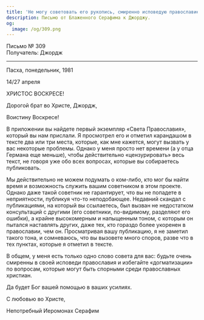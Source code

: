 ```yaml
---
title: 'Не могу советовать его рукопись, смиренно исповедую православие'
description: Письмо от Блаженного Серафима к Джорджу.
og:
  image: /og/309.png
---
```


<div style={{textAlign:'right', fontFamily:'monospace'}}>Письмо № 309</div>
<div style={{textAlign:'left', fontFamily:'monospace'}}>Получатель: Джордж</div>

---

Пасха, понедельник, 1981

14/27 апреля

ХРИСТОС ВОСКРЕСЕ!

Дорогой брат во Христе, Джордж,

Воистину Воскресе!

В приложении вы найдете первый экземпляр «Света Православия», который вы нам прислали. Я просмотрел его и отметил карандашом в тексте два или три места, которые, как мне кажется, могут вызвать у вас некоторые проблемы. Однако у меня просто нет времени (а у отца Германа еще меньше), чтобы действительно «цензурировать» весь текст, не говоря уже обо всех вопросах, которые вы собираетесь публиковать.

Мы действительно не можем подумать о ком-либо, кто мог бы найти время и возможность служить вашим советником в этом проекте. Однако даже такой советник не гарантирует, что вы не попадете в неприятности, публикуя что-то неподобающее. Недавний скандал с публикациями, на который вы ссылаетесь, был вызван не недостатком консультаций с другими (его советники, по-видимому, разделяют его ошибки), а крайне высокомерным и напыщенным тоном, с которым он пытался наставлять других, даже тех, кто гораздо более укоренен в православии, чем он. Просматривая вашу публикацию, я не заметил такого тона, и сомневаюсь, что вы вызовете много споров, разве что в тех пунктах, которые я отметил в тексте.

В общем, у меня есть только одно слово совета для вас: будьте очень смиренны в своей исповеди православия и избегайте «догматизации» по вопросам, которые могут быть спорными среди православных христиан.

Да будет Бог вашей помощью в ваших усилиях.

С любовью во Христе,

Непотребный Иеромонах Серафим